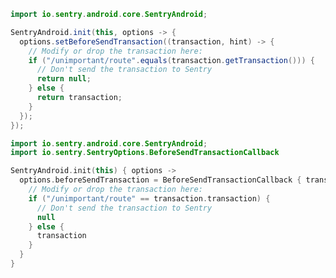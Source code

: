 ```java {tabTitle: Java}
import io.sentry.android.core.SentryAndroid;

SentryAndroid.init(this, options -> {
  options.setBeforeSendTransaction((transaction, hint) -> {
    // Modify or drop the transaction here:
    if ("/unimportant/route".equals(transaction.getTransaction())) {
      // Don't send the transaction to Sentry
      return null;
    } else {
      return transaction;
    }
  });
});
```

```kotlin {tabTitle: Kotlin}
import io.sentry.android.core.SentryAndroid;
import io.sentry.SentryOptions.BeforeSendTransactionCallback

SentryAndroid.init(this) { options ->
  options.beforeSendTransaction = BeforeSendTransactionCallback { transaction, hint ->
    // Modify or drop the transaction here:
    if ("/unimportant/route" == transaction.transaction) {
      // Don't send the transaction to Sentry
      null
    } else {
      transaction
    }
  }
}
```
